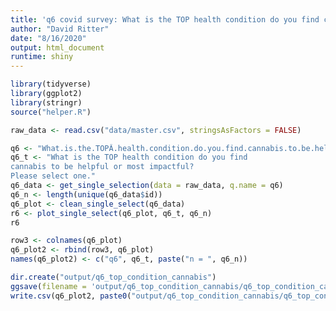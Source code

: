 ```yaml
---
title: 'q6 covid survey: What is the TOP health condition do you find cannabis to be helpful or most impactful? Please select one.'
author: "David Ritter"
date: "8/16/2020"
output: html_document
runtime: shiny
---
```


```r
library(tidyverse)
library(ggplot2)
library(stringr)
source("helper.R")
```

```r
raw_data <- read.csv("data/master.csv", stringsAsFactors = FALSE)
```

```r
q6 <- "What.is.the.TOPÂ.health.condition.do.you.find.cannabis.to.be.helpful.or.most.impactful..Please.select.one"
q6_t <- "What is the TOP health condition do you find
cannabis to be helpful or most impactful? 
Please select one."
q6_data <- get_single_selection(data = raw_data, q.name = q6)
q6_n <- length(unique(q6_data$id))
q6_plot <- clean_single_select(q6_data)
r6 <- plot_single_select(q6_plot, q6_t, q6_n)
r6
```

```r
row3 <- colnames(q6_plot)
q6_plot2 <- rbind(row3, q6_plot)
names(q6_plot2) <- c("q6", q6_t, paste("n = ", q6_n))
```

```r
dir.create("output/q6_top_condition_cannabis")
ggsave(filename = 'output/q6_top_condition_cannabis/q6_top_condition_cannabis.png', plot = r6, device = 'png')
write.csv(q6_plot2, paste0("output/q6_top_condition_cannabis/q6_top_condition_cannabis_", q6_n,".csv"), row.names=F)
```



